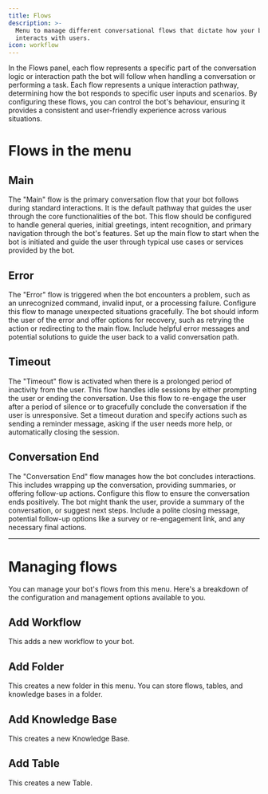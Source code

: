 ```yaml
---
title: Flows
description: >-
  Menu to manage different conversational flows that dictate how your bot
  interacts with users.
icon: workflow
---
```


In the Flows panel, each flow represents a specific part of the conversation logic or interaction path the bot will follow when handling a conversation or performing a task. Each flow represents a unique interaction pathway, determining how the bot responds to specific user inputs and scenarios. By configuring these flows, you can control the bot's behaviour, ensuring it provides a consistent and user-friendly experience across various situations.

# Flows in the menu

## Main

The "Main" flow is the primary conversation flow that your bot follows during standard interactions. It is the default pathway that guides the user through the core functionalities of the bot. This flow should be configured to handle general queries, initial greetings, intent recognition, and primary navigation through the bot's features. Set up the main flow to start when the bot is initiated and guide the user through typical use cases or services provided by the bot.

## Error

The "Error" flow is triggered when the bot encounters a problem, such as an unrecognized command, invalid input, or a processing failure. Configure this flow to manage unexpected situations gracefully. The bot should inform the user of the error and offer options for recovery, such as retrying the action or redirecting to the main flow. Include helpful error messages and potential solutions to guide the user back to a valid conversation path.

## Timeout

The "Timeout" flow is activated when there is a prolonged period of inactivity from the user. This flow handles idle sessions by either prompting the user or ending the conversation. Use this flow to re-engage the user after a period of silence or to gracefully conclude the conversation if the user is unresponsive. Set a timeout duration and specify actions such as sending a reminder message, asking if the user needs more help, or automatically closing the session.

## Conversation End

The "Conversation End" flow manages how the bot concludes interactions. This includes wrapping up the conversation, providing summaries, or offering follow-up actions. Configure this flow to ensure the conversation ends positively. The bot might thank the user, provide a summary of the conversation, or suggest next steps. Include a polite closing message, potential follow-up options like a survey or re-engagement link, and any necessary final actions.

***

# Managing flows

You can manage your bot's flows from this menu. Here's a breakdown of the configuration and management options available to you.

## Add Workflow

This adds a new workflow to your bot.

## Add Folder

This creates a new folder in this menu. You can store flows, tables, and knowledge bases in a folder.

## Add Knowledge Base

This creates a new Knowledge Base.

## Add Table

This creates a new Table.
